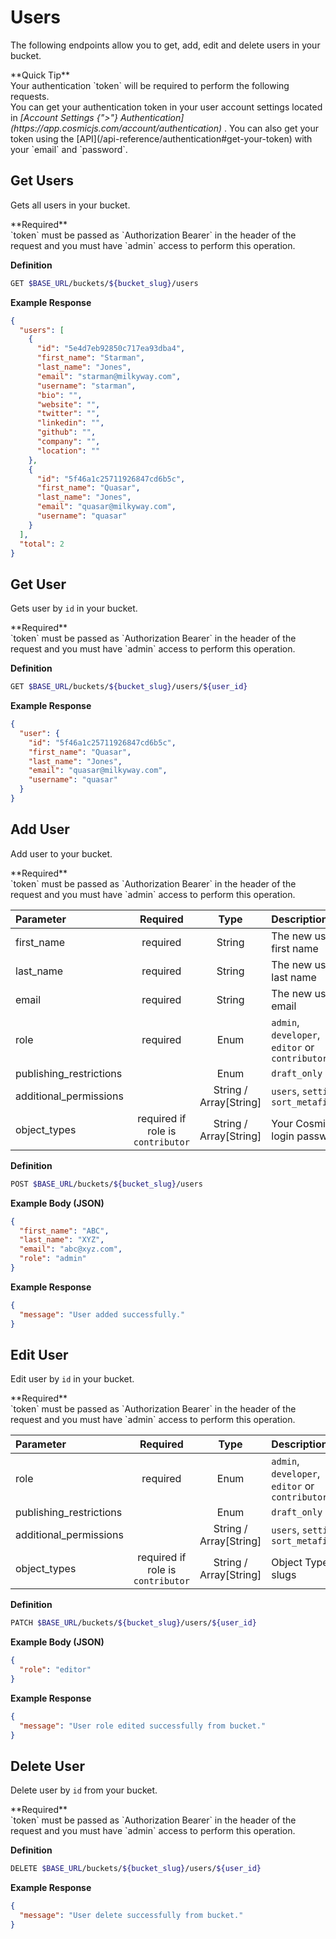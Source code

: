 
# Users

The following endpoints allow you to get, add, edit and delete users in your bucket.

<Callout emoji="✅">
  **Quick Tip**
  <br />
  Your authentication `token` will be required to perform the following
  requests.
  <br />
  You can get your authentication token in your user account settings located in
  <i>
    [Account Settings {">"}
    Authentication](https://app.cosmicjs.com/account/authentication)
  </i>. You can also get your token using the [API](/api-reference/authentication#get-your-token)
  with your `email` and `password`.
</Callout>

## Get Users

Gets all users in your bucket.

<Callout emoji="⚠">
  **Required**
  <br />
  `token` must be passed as `Authorization Bearer` in the header of the request
  and you must have `admin` access to perform this operation.
</Callout>

**Definition**

```bash
GET $BASE_URL/buckets/${bucket_slug}/users
```

**Example Response**

```json
{
  "users": [
    {
      "id": "5e4d7eb92850c717ea93dba4",
      "first_name": "Starman",
      "last_name": "Jones",
      "email": "starman@milkyway.com",
      "username": "starman",
      "bio": "",
      "website": "",
      "twitter": "",
      "linkedin": "",
      "github": "",
      "company": "",
      "location": ""
    },
    {
      "id": "5f46a1c25711926847cd6b5c",
      "first_name": "Quasar",
      "last_name": "Jones",
      "email": "quasar@milkyway.com",
      "username": "quasar"
    }
  ],
  "total": 2
}
```

## Get User

Gets user by `id` in your bucket.

<Callout emoji="⚠">
  **Required**
  <br />
  `token` must be passed as `Authorization Bearer` in the header of the request
  and you must have `admin` access to perform this operation.
</Callout>

**Definition**

```bash
GET $BASE_URL/buckets/${bucket_slug}/users/${user_id}
```

**Example Response**

```json
{
  "user": {
    "id": "5f46a1c25711926847cd6b5c",
    "first_name": "Quasar",
    "last_name": "Jones",
    "email": "quasar@milkyway.com",
    "username": "quasar"
  }
}
```

## Add User

Add user to your bucket.

<Callout emoji="⚠">
  **Required**
  <br />
  `token` must be passed as `Authorization Bearer` in the header of the request
  and you must have `admin` access to perform this operation.
</Callout>

| Parameter               |             Required              |          Type          | Description                                     |
| :---------------------- | :-------------------------------: | :--------------------: | :---------------------------------------------- |
| first_name              |             required              |         String         | The new user's first name                       |
| last_name               |             required              |         String         | The new user's last name                        |
| email                   |             required              |         String         | The new user's email                            |
| role                    |             required              |          Enum          | `admin`, `developer`, `editor` or `contributor` |
| publishing_restrictions |                                   |          Enum          | `draft_only`                                    |
| additional_permissions  |                                   | String / Array[String] | `users`, `settings`, `sort_metafields`          |
| object_types            | required if role is `contributor` | String / Array[String] | Your Cosmic login password                      |

**Definition**

```bash
POST $BASE_URL/buckets/${bucket_slug}/users
```

**Example Body (JSON)**

```json
{
  "first_name": "ABC",
  "last_name": "XYZ",
  "email": "abc@xyz.com",
  "role": "admin"
}
```

**Example Response**

```json
{
  "message": "User added successfully."
}
```

## Edit User

Edit user by `id` in your bucket.

<Callout emoji="⚠">
  **Required**
  <br />
  `token` must be passed as `Authorization Bearer` in the header of the request
  and you must have `admin` access to perform this operation.
</Callout>

| Parameter               |             Required              |          Type          | Description                                     |
| :---------------------- | :-------------------------------: | :--------------------: | :---------------------------------------------- |
| role                    |             required              |          Enum          | `admin`, `developer`, `editor` or `contributor` |
| publishing_restrictions |                                   |          Enum          | `draft_only`                                    |
| additional_permissions  |                                   | String / Array[String] | `users`, `settings`, `sort_metafields`          |
| object_types            | required if role is `contributor` | String / Array[String] | Object Type slugs                               |

**Definition**

```bash
PATCH $BASE_URL/buckets/${bucket_slug}/users/${user_id}
```

**Example Body (JSON)**

```json
{
  "role": "editor"
}
```

**Example Response**

```json
{
  "message": "User role edited successfully from bucket."
}
```

## Delete User

Delete user by `id` from your bucket.

<Callout emoji="⚠">
  **Required**
  <br />
  `token` must be passed as `Authorization Bearer` in the header of the request
  and you must have `admin` access to perform this operation.
</Callout>

**Definition**

```bash
DELETE $BASE_URL/buckets/${bucket_slug}/users/${user_id}
```

**Example Response**

```json
{
  "message": "User delete successfully from bucket."
}
```
